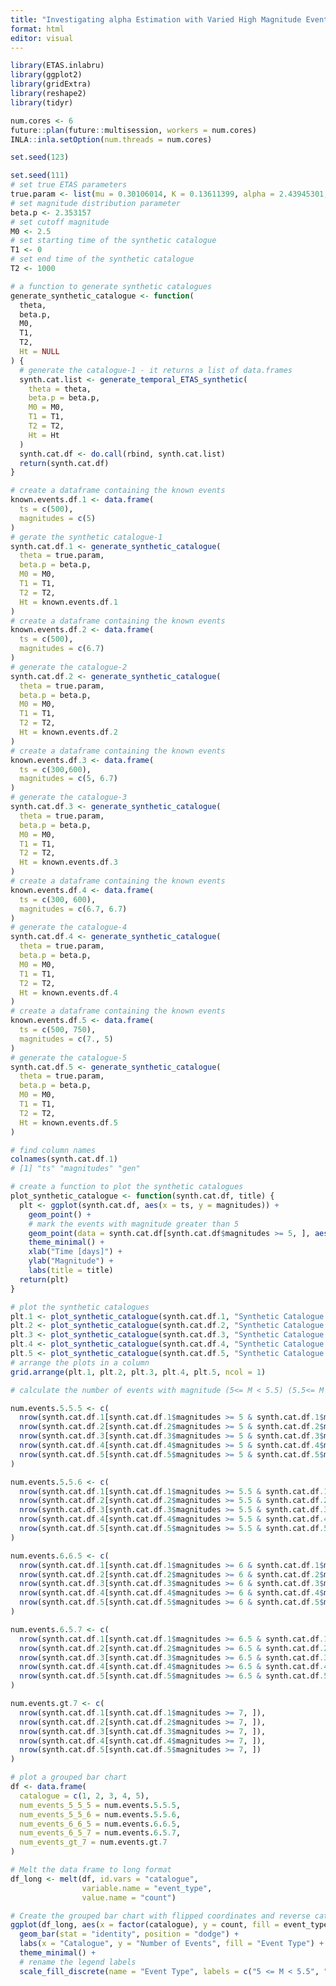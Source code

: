```yaml
---
title: "Investigating alpha Estimation with Varied High Magnitude Events"
format: html
editor: visual
---
```


```r
library(ETAS.inlabru)
library(ggplot2)
library(gridExtra)
library(reshape2)
library(tidyr)
```

```r
num.cores <- 6
future::plan(future::multisession, workers = num.cores)
INLA::inla.setOption(num.threads = num.cores)
```

```r
set.seed(123)
```

```r
set.seed(111)
# set true ETAS parameters
true.param <- list(mu = 0.30106014, K = 0.13611399, alpha = 2.43945301, c = 0.07098607, p = 1.17838741)
# set magnitude distribution parameter
beta.p <- 2.353157
# set cutoff magnitude
M0 <- 2.5
# set starting time of the synthetic catalogue
T1 <- 0
# set end time of the synthetic catalogue
T2 <- 1000
```

```r
# a function to generate synthetic catalogues
generate_synthetic_catalogue <- function(
  theta,
  beta.p,
  M0,
  T1,
  T2,
  Ht = NULL
) {
  # generate the catalogue-1 - it returns a list of data.frames
  synth.cat.list <- generate_temporal_ETAS_synthetic(
    theta = theta,
    beta.p = beta.p,
    M0 = M0,
    T1 = T1,
    T2 = T2,
    Ht = Ht
  )
  synth.cat.df <- do.call(rbind, synth.cat.list)
  return(synth.cat.df)
}
```


```r
# create a dataframe containing the known events
known.events.df.1 <- data.frame(
  ts = c(500),
  magnitudes = c(5)
)
# gerate the synthetic catalogue-1
synth.cat.df.1 <- generate_synthetic_catalogue(
  theta = true.param,
  beta.p = beta.p,
  M0 = M0,
  T1 = T1,
  T2 = T2,
  Ht = known.events.df.1
)
# create a dataframe containing the known events
known.events.df.2 <- data.frame(
  ts = c(500),
  magnitudes = c(6.7)
)
# generate the catalogue-2
synth.cat.df.2 <- generate_synthetic_catalogue(
  theta = true.param,
  beta.p = beta.p,
  M0 = M0,
  T1 = T1,
  T2 = T2,
  Ht = known.events.df.2
)
# create a dataframe containing the known events
known.events.df.3 <- data.frame(
  ts = c(300,600),
  magnitudes = c(5, 6.7)
)
# generate the catalogue-3
synth.cat.df.3 <- generate_synthetic_catalogue(
  theta = true.param,
  beta.p = beta.p,
  M0 = M0,
  T1 = T1,
  T2 = T2,
  Ht = known.events.df.3
)
# create a dataframe containing the known events
known.events.df.4 <- data.frame(
  ts = c(300, 600),
  magnitudes = c(6.7, 6.7)
)
# generate the catalogue-4
synth.cat.df.4 <- generate_synthetic_catalogue(
  theta = true.param,
  beta.p = beta.p,
  M0 = M0,
  T1 = T1,
  T2 = T2,
  Ht = known.events.df.4
)
# create a dataframe containing the known events
known.events.df.5 <- data.frame(
  ts = c(500, 750),
  magnitudes = c(7., 5)
)
# generate the catalogue-5
synth.cat.df.5 <- generate_synthetic_catalogue(
  theta = true.param,
  beta.p = beta.p,
  M0 = M0,
  T1 = T1,
  T2 = T2,
  Ht = known.events.df.5
)
```

```r
# find column names
colnames(synth.cat.df.1)
# [1] "ts" "magnitudes" "gen"
```

```r
# create a function to plot the synthetic catalogues
plot_synthetic_catalogue <- function(synth.cat.df, title) {
  plt <- ggplot(synth.cat.df, aes(x = ts, y = magnitudes)) +
    geom_point() +
    # mark the events with magnitude greater than 5
    geom_point(data = synth.cat.df[synth.cat.df$magnitudes >= 5, ], aes(x = ts, y = magnitudes), color = "red") +
    theme_minimal() +
    xlab("Time [days]") +
    ylab("Magnitude") +
    labs(title = title)
  return(plt)
}
```

```r
# plot the synthetic catalogues
plt.1 <- plot_synthetic_catalogue(synth.cat.df.1, "Synthetic Catalogue 1")
plt.2 <- plot_synthetic_catalogue(synth.cat.df.2, "Synthetic Catalogue 2")
plt.3 <- plot_synthetic_catalogue(synth.cat.df.3, "Synthetic Catalogue 3")
plt.4 <- plot_synthetic_catalogue(synth.cat.df.4, "Synthetic Catalogue 4")
plt.5 <- plot_synthetic_catalogue(synth.cat.df.5, "Synthetic Catalogue 5")
# arrange the plots in a column
grid.arrange(plt.1, plt.2, plt.3, plt.4, plt.5, ncol = 1)
```

```r
# calculate the number of events with magnitude (5<= M < 5.5) (5.5<= M < 6) (6<= M < 6.5) (6.5<= M < 7) (7<= M)

num.events.5.5.5 <- c(
  nrow(synth.cat.df.1[synth.cat.df.1$magnitudes >= 5 & synth.cat.df.1$magnitudes < 5.5, ]),
  nrow(synth.cat.df.2[synth.cat.df.2$magnitudes >= 5 & synth.cat.df.2$magnitudes < 5.5, ]),
  nrow(synth.cat.df.3[synth.cat.df.3$magnitudes >= 5 & synth.cat.df.3$magnitudes < 5.5, ]),
  nrow(synth.cat.df.4[synth.cat.df.4$magnitudes >= 5 & synth.cat.df.4$magnitudes < 5.5, ]),
  nrow(synth.cat.df.5[synth.cat.df.5$magnitudes >= 5 & synth.cat.df.5$magnitudes < 5.5, ])
)

num.events.5.5.6 <- c(
  nrow(synth.cat.df.1[synth.cat.df.1$magnitudes >= 5.5 & synth.cat.df.1$magnitudes < 6, ]),
  nrow(synth.cat.df.2[synth.cat.df.2$magnitudes >= 5.5 & synth.cat.df.2$magnitudes < 6, ]),
  nrow(synth.cat.df.3[synth.cat.df.3$magnitudes >= 5.5 & synth.cat.df.3$magnitudes < 6, ]),
  nrow(synth.cat.df.4[synth.cat.df.4$magnitudes >= 5.5 & synth.cat.df.4$magnitudes < 6, ]),
  nrow(synth.cat.df.5[synth.cat.df.5$magnitudes >= 5.5 & synth.cat.df.5$magnitudes < 6, ])
)

num.events.6.6.5 <- c(
  nrow(synth.cat.df.1[synth.cat.df.1$magnitudes >= 6 & synth.cat.df.1$magnitudes < 6.5, ]),
  nrow(synth.cat.df.2[synth.cat.df.2$magnitudes >= 6 & synth.cat.df.2$magnitudes < 6.5, ]),
  nrow(synth.cat.df.3[synth.cat.df.3$magnitudes >= 6 & synth.cat.df.3$magnitudes < 6.5, ]),
  nrow(synth.cat.df.4[synth.cat.df.4$magnitudes >= 6 & synth.cat.df.4$magnitudes < 6.5, ]),
  nrow(synth.cat.df.5[synth.cat.df.5$magnitudes >= 6 & synth.cat.df.5$magnitudes < 6.5, ])
)

num.events.6.5.7 <- c(
  nrow(synth.cat.df.1[synth.cat.df.1$magnitudes >= 6.5 & synth.cat.df.1$magnitudes < 7, ]),
  nrow(synth.cat.df.2[synth.cat.df.2$magnitudes >= 6.5 & synth.cat.df.2$magnitudes < 7, ]),
  nrow(synth.cat.df.3[synth.cat.df.3$magnitudes >= 6.5 & synth.cat.df.3$magnitudes < 7, ]),
  nrow(synth.cat.df.4[synth.cat.df.4$magnitudes >= 6.5 & synth.cat.df.4$magnitudes < 7, ]),
  nrow(synth.cat.df.5[synth.cat.df.5$magnitudes >= 6.5 & synth.cat.df.5$magnitudes < 7, ])
)

num.events.gt.7 <- c(
  nrow(synth.cat.df.1[synth.cat.df.1$magnitudes >= 7, ]),
  nrow(synth.cat.df.2[synth.cat.df.2$magnitudes >= 7, ]),
  nrow(synth.cat.df.3[synth.cat.df.3$magnitudes >= 7, ]),
  nrow(synth.cat.df.4[synth.cat.df.4$magnitudes >= 7, ]),
  nrow(synth.cat.df.5[synth.cat.df.5$magnitudes >= 7, ])
)

```

```r
# plot a grouped bar chart
df <- data.frame(
  catalogue = c(1, 2, 3, 4, 5),
  num_events_5_5_5 = num.events.5.5.5,
  num_events_5_5_6 = num.events.5.5.6,
  num_events_6_6_5 = num.events.6.6.5,
  num_events_6_5_7 = num.events.6.5.7,
  num_events_gt_7 = num.events.gt.7
)

# Melt the data frame to long format
df_long <- melt(df, id.vars = "catalogue", 
                variable.name = "event_type", 
                value.name = "count")

# Create the grouped bar chart with flipped coordinates and reverse catalogue order
ggplot(df_long, aes(x = factor(catalogue), y = count, fill = event_type)) +
  geom_bar(stat = "identity", position = "dodge") +
  labs(x = "Catalogue", y = "Number of Events", fill = "Event Type") +
  theme_minimal() +
  # rename the legend labels
  scale_fill_discrete(name = "Event Type", labels = c("5 <= M < 5.5", "5.5 <= M < 6", "6 <= M < 6.5", "6.5 <= M < 7", "7 <= M"))
```
